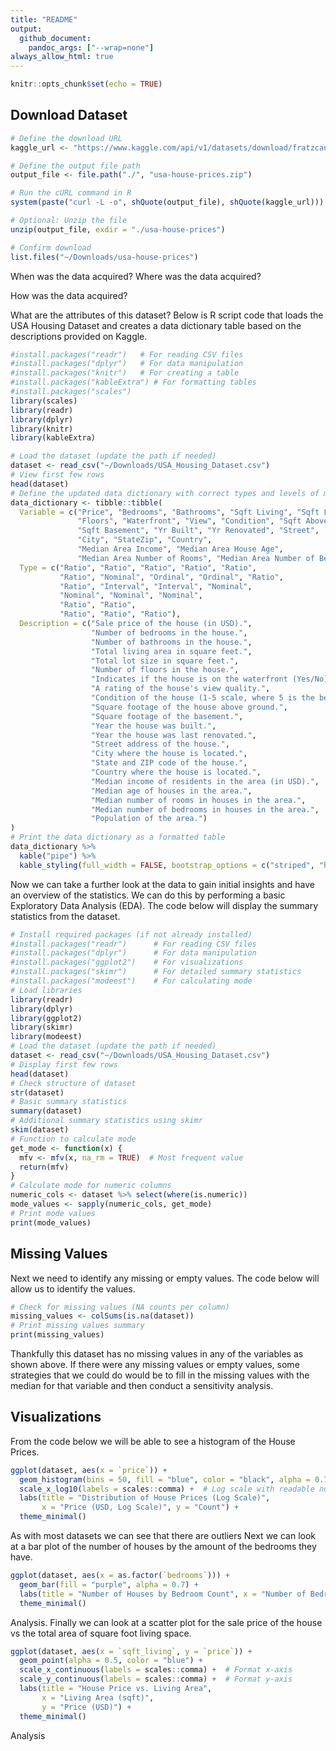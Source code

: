 ```yaml
---
title: "README"
output: 
  github_document:
    pandoc_args: ["--wrap=none"]
always_allow_html: true
---
```


```r
knitr::opts_chunk$set(echo = TRUE)
```

## Download Dataset
```r
# Define the download URL
kaggle_url <- "https://www.kaggle.com/api/v1/datasets/download/fratzcan/usa-house-prices"

# Define the output file path
output_file <- file.path("./", "usa-house-prices.zip")

# Run the cURL command in R
system(paste("curl -L -o", shQuote(output_file), shQuote(kaggle_url)))

# Optional: Unzip the file
unzip(output_file, exdir = "./usa-house-prices")

# Confirm download
list.files("~/Downloads/usa-house-prices")
```

When was the data acquired?
Where was the data acquired?

How was the data acquired?

What are the attributes of this dataset?
Below is R script code that loads the USA Housing Dataset and creates a data dictionary table based on the descriptions provided on Kaggle.
```r
#install.packages("readr")   # For reading CSV files
#install.packages("dplyr")   # For data manipulation
#install.packages("knitr")   # For creating a table
#install.packages("kableExtra") # For formatting tables
#install.packages("scales") 
library(scales)
library(readr)
library(dplyr)
library(knitr)
library(kableExtra)

# Load the dataset (update the path if needed)
dataset <- read_csv("~/Downloads/USA_Housing_Dataset.csv")
# View first few rows
head(dataset)
# Define the updated data dictionary with correct types and levels of measurement
data_dictionary <- tibble::tibble(
  Variable = c("Price", "Bedrooms", "Bathrooms", "Sqft Living", "Sqft Lot", 
               "Floors", "Waterfront", "View", "Condition", "Sqft Above", 
               "Sqft Basement", "Yr Built", "Yr Renovated", "Street", 
               "City", "StateZip", "Country", 
               "Median Area Income", "Median Area House Age", 
               "Median Area Number of Rooms", "Median Area Number of Bedrooms", "Area Population"),
  Type = c("Ratio", "Ratio", "Ratio", "Ratio", "Ratio", 
           "Ratio", "Nominal", "Ordinal", "Ordinal", "Ratio", 
           "Ratio", "Interval", "Interval", "Nominal", 
           "Nominal", "Nominal", "Nominal", 
           "Ratio", "Ratio", 
           "Ratio", "Ratio", "Ratio"),
  Description = c("Sale price of the house (in USD).",
                  "Number of bedrooms in the house.",
                  "Number of bathrooms in the house.",
                  "Total living area in square feet.",
                  "Total lot size in square feet.",
                  "Number of floors in the house.",
                  "Indicates if the house is on the waterfront (Yes/No).",
                  "A rating of the house's view quality.",
                  "Condition of the house (1-5 scale, where 5 is the best).",
                  "Square footage of the house above ground.",
                  "Square footage of the basement.",
                  "Year the house was built.",
                  "Year the house was last renovated.",
                  "Street address of the house.",
                  "City where the house is located.",
                  "State and ZIP code of the house.",
                  "Country where the house is located.",
                  "Median income of residents in the area (in USD).",
                  "Median age of houses in the area.",
                  "Median number of rooms in houses in the area.",
                  "Median number of bedrooms in houses in the area.",
                  "Population of the area.")
)
# Print the data dictionary as a formatted table
data_dictionary %>%
  kable("pipe") %>%
  kable_styling(full_width = FALSE, bootstrap_options = c("striped", "hover"))
```

Now we can take a further look at the data to gain initial insights and have an overview of the statistics. 
We can do this by performing a basic Exploratory Data Analysis (EDA). The code below will display the summary statistics from the dataset.

```r
# Install required packages (if not already installed)
#install.packages("readr")      # For reading CSV files
#install.packages("dplyr")      # For data manipulation
#install.packages("ggplot2")    # For visualizations
#install.packages("skimr")      # For detailed summary statistics
#install.packages("modeest")    # For calculating mode
# Load libraries
library(readr)
library(dplyr)
library(ggplot2)
library(skimr)
library(modeest)
# Load the dataset (update the path if needed)
dataset <- read_csv("~/Downloads/USA_Housing_Dataset.csv")
# Display first few rows
head(dataset)
# Check structure of dataset
str(dataset)
# Basic summary statistics
summary(dataset)
# Additional summary statistics using skimr
skim(dataset)
# Function to calculate mode
get_mode <- function(x) {
  mfv <- mfv(x, na_rm = TRUE)  # Most frequent value
  return(mfv)
}
# Calculate mode for numeric columns
numeric_cols <- dataset %>% select(where(is.numeric))
mode_values <- sapply(numeric_cols, get_mode)
# Print mode values
print(mode_values)
```

## Missing Values
Next we need to identify any missing or empty values. The code below will allow us to identify the values. 

```r
# Check for missing values (NA counts per column)
missing_values <- colSums(is.na(dataset))
# Print missing values summary
print(missing_values)
```
Thankfully this dataset has no missing values in any of the variables as shown above. If there were any missing values or empty values, some strategies that we could do would be to fill in the missing values with the median for that variable and then conduct a sensitivity analysis. 

## Visualizations
From the code below we will be able to see a histogram of the House Prices. 
```r
ggplot(dataset, aes(x = `price`)) +
  geom_histogram(bins = 50, fill = "blue", color = "black", alpha = 0.7) +
  scale_x_log10(labels = scales::comma) +  # Log scale with readable numbers
  labs(title = "Distribution of House Prices (Log Scale)", 
       x = "Price (USD, Log Scale)", y = "Count") +
  theme_minimal()
```
As with most datasets we can see that there are outliers 
Next we can look at a bar plot of the number of houses by the amount of the bedrooms they have.

```r
ggplot(dataset, aes(x = as.factor(`bedrooms`))) +
  geom_bar(fill = "purple", alpha = 0.7) +
  labs(title = "Number of Houses by Bedroom Count", x = "Number of Bedrooms", y = "Count") +
  theme_minimal()

```
Analysis. Finally we can look at a scatter plot for the sale price of the house vs the total area of square foot living space. 

```r
ggplot(dataset, aes(x = `sqft_living`, y = `price`)) +
  geom_point(alpha = 0.5, color = "blue") +
  scale_x_continuous(labels = scales::comma) +  # Format x-axis
  scale_y_continuous(labels = scales::comma) +  # Format y-axis
  labs(title = "House Price vs. Living Area", 
       x = "Living Area (sqft)", 
       y = "Price (USD)") +
  theme_minimal()
```
Analysis



